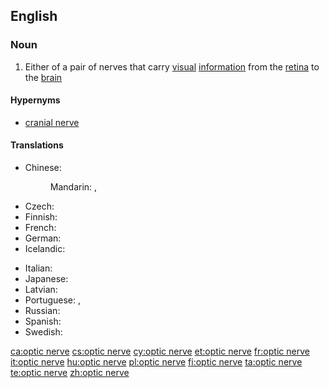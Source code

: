 ==English==

===Noun===
{{wikipedia}}
{{en-noun|head=[[optic]] [[nerve]]}}

# {{context|neuroanatomy|lang=en}} Either of a pair of nerves that carry [[visual]] [[information]] from the [[retina]] to the [[brain]]

====Hypernyms====
* [[cranial nerve]]

====Translations====
{{trans-top|nerve}}
* Chinese:
*: Mandarin: {{t|cmn|視神經|sc=Hani}}, {{t+|cmn|视神经|tr=shìshénjīng|sc=Hani}}
* Czech: {{t+|cs|zrakový nerv|m}}
* Finnish: {{t|fi|näköhermo}}
* French: {{t+|fr|nerf optique|m}}
* German: {{t+|de|Sehnerv|m}}
* Icelandic: {{t+|is|sjóntaug|f}}
{{trans-mid}}
* Italian: {{t|it|nervo ottico|m}}
* Japanese: {{t|ja|視神経|tr=ししんけい, shishinkei|sc=Jpan}}
* Latvian: {{t|lv|redzes nervs|m}}
* Portuguese: {{t+|pt|nervo óptico|m}} {{qualifier|Portugal}}, {{t|pt|nervo ótico|m}} {{qualifier|Brazil}}
* Russian: {{t|ru|зри́тельный нерв|m}}
* Spanish: {{t+|es|nervio óptico|m}}
* Swedish: {{t+|sv|synnerv}}
{{trans-bottom}}

[[ca:optic nerve]]
[[cs:optic nerve]]
[[cy:optic nerve]]
[[et:optic nerve]]
[[fr:optic nerve]]
[[it:optic nerve]]
[[hu:optic nerve]]
[[pl:optic nerve]]
[[fi:optic nerve]]
[[ta:optic nerve]]
[[te:optic nerve]]
[[zh:optic nerve]]